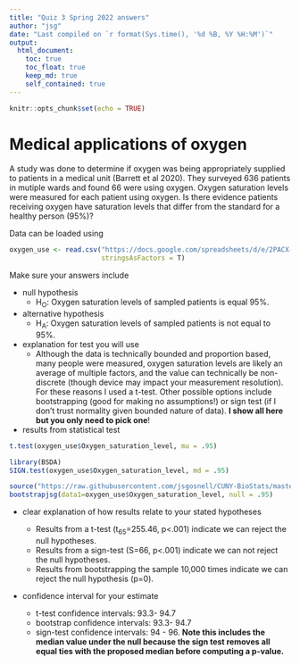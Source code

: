 ```yaml
---
title: "Quiz 3 Spring 2022 answers"
author: "jsg"
date: "Last compiled on `r format(Sys.time(), '%d %B, %Y %H:%M')`"
output:
  html_document:
    toc: true
    toc_float: true
    keep_md: true
    self_contained: true
---
```


```r
knitr::opts_chunk$set(echo = TRUE)
```

# Medical applications of oxygen

A study was done to determine if oxygen was being appropriately supplied to patients
in a medical unit (Barrett et al 2020). They surveyed 636 patients in mutiple wards and
found 66 were using oxygen.  Oxygen saturation levels were measured for each patient
using oxygen. Is there evidence patients receiving oxygen have saturation levels
that differ from the standard for a healthy person (95%)?  

Data can be loaded using 

```r
oxygen_use <- read.csv("https://docs.google.com/spreadsheets/d/e/2PACX-1vSC8ft2LReouozG9fDK0Pa-QXESZ82qzADTCCBr_LoQeVRlRDLS4KOhMNYjGnGZFTrq5hkuYcOk6cKm/pub?gid=1295231330&single=true&output=csv",
                       stringsAsFactors = T)
```

Make sure your answers include

* null hypothesis
  * H~O~: Oxygen saturation levels of sampled patients is equal 95%.
* alternative hypothesis
  * H~A~: Oxygen saturation levels of sampled patients is not equal to 95%.
* explanation for test you will use
  * Although the data is technically bounded and proportion based, many people 
  were measured, oxygen saturation levels are likely an average of multiple factors,
  and the value can technically be non-discrete (though device may impact your 
  measurement resolution). 
  For these reasons I used a t-test.  Other possible options include bootstrapping 
  (good for making no assumptions!)
  or sign test (if I don't trust normality given bounded nature of data). 
  **I show all here but you only need to pick one**!
* results from statistical test

```r
t.test(oxygen_use$Oxygen_saturation_level, mu = .95)

library(BSDA)
SIGN.test(oxygen_use$Oxygen_saturation_level, md = .95)

source("https://raw.githubusercontent.com/jsgosnell/CUNY-BioStats/master/code_examples/bootstrapjsg.R")
bootstrapjsg(data1=oxygen_use$Oxygen_saturation_level, null = .95)
```

* clear explanation of how results relate to your stated hypotheses

  * Results from a t-test (t~65~=255.46, p<.001) indicate we can reject the null
  hypotheses.
  * Results from a sign-test (S=66, p<.001) indicate we can not reject the null
  hypotheses.
  * Results from bootstrapping the sample 10,000 times indicate we can reject 
  the null hypothesis (p=0).
* confidence interval for your estimate
  * t-test confidence intervals:  93.3- 94.7
  * bootstrap confidence intervals: 93.3- 94.7
  * sign-test confidence intervals:  94 - 96. **Note this includes the median
  value under the null because  the sign test removes all equal ties with the 
  proposed median before computing a p-value.**

